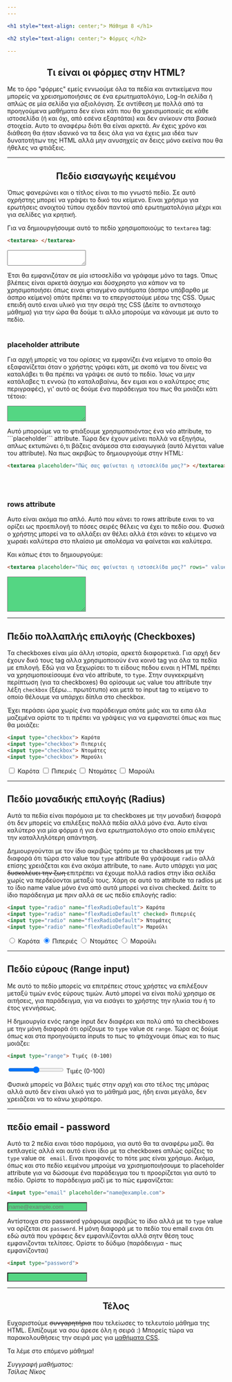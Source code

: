 ```yaml
---
---

<h1 style="text-align: center;"> Μάθημα 8 </h1>

<h2 style="text-align: center;"> Φόρμες </h2>

---
```


<h2 style="text-align: center;"> Τι είναι οι φόρμες στην HTML? </h2>

Με το όρο "φόρμες" εμείς εννωούμε όλα τα πεδία και αντικείμενα που μπορείς να χρεισημοποιήσιες σε 
ένα ερωτηματολόγιο, Log-In σελίδα ή απλώς σε μία σελίδα για αξιολόγιση. Σε αντίθεση με πολλά από 
τα προηγούμενα μαθήματα δεν είναι κάτι που θα χρεισιμοποιείς σε κάθε ιστοσελίδα (ή και όχι, από 
εσένα εξαρτάται) και δεν ανίκουν στα βασικά στοιχεία. Αυτο το αναφέρω διότι θα είναι αρκετά. Αν 
έχεις χρόνο και διάθεση θα ήταν ιδανικό να τα δεις όλα για να έχεις μια ιδέα των δυνατοτήτων της 
HTML αλλά μην ανυσηχείς αν δειςς μόνο εκείνα που θα ήθελες να φτιάξεις. 

---

<h2 style="text-align: center;"> Πεδίο εισαγωγής κειμένου </h2>

Όπως φανερώνει και ο τίτλος είναι το πιο γνωστό πεδίο. Σε αυτό οχρήστης μπορεί να γράψει το δικό του κείμενο. Ειναι χρήσιμο για
ερωτήσεις ανοιχτού τύπου σχεδόν παντού από ερωτηματολόγια μέχρι και για σελίδες για κρητική.

Για να δημιουργήσουμε αυτό το πεδίο χρησιμοποιούμς το ```textarea``` tag:

```html
<textarea> </textarea>
```

<textarea> </textarea>
Έτσι θα εμφανιζόταν σε μία ιστοσελίδα να γράφαμε μόνο τα tags. Όπως βλέπεις είναι αρκετά άσχημο και δύσχρηστο για κάπιον 
να το χρησιμοποιήσει όπως ειναι φτιαγμένο αυτόματα (άσπρο υπόβαρθο με άσπρο κείμενο) οπότε πρέπει να το επεργαστούμε μέσω της CSS. 
Όμως επειδή αυτό ειναι υλικό για την σειρά της CSS (Δείτε το αντιστοιχο μάθημα) για την ώρα θα δούμε τι αλλο μπορούμε να κάνουμε με αυτο το πεδίο.
<br></br>
<h3> placeholder attribute </h3>

Για αρχή μπορείς να του ορίσεις να εμφανίζει ένα κείμενο το οποίο θα εξαφανίζεται όταν ο χρήστης γράφει κάτι, με σκοπό να του 
δίνεις να καταλάβει τι θα πρέπει να γράψει σε αυτό το πεδίο. Ίσως να μην κατάλαβες τι εννοώ (το καταλαβαίνω, δεν ειμαι και ο 
καλύτερος στις περιγραφές), γι' αυτό ας δούμε ένα παράδειγμα του πως θα μοιάζει κάτι τέτοιο:

<textarea placeholder="Πώς σας φαίνεται η ιστοσελίδα μας?" style="background-color: #54d683; color: #4b2366"> </textarea>

<p> Αυτό μπορούμε να το φτιάξουμε χρησιμοποιόντας ένα νέο attribute, το ```placeholder``` attribute. Τώρα δεν έχουν μείνει 
πολλά να εξηγήσω, απλως εκτυπώνει ό,τι βάζεις ανάμεσα στα εισαγωγικά (αυτό λέγεται value του attribute).
Να πως ακριβώς το δημιουργούμε στην HTML: </p>


```html
<textarea placeholder="Πώς σας φαίνεται η ιστοσελίδα μας?"> </textarea>
```

<br></br>
<h3> rows attribute </h3>

<p> Αυτο είναι ακόμα πιο απλό. Αυτό που κάνει το rows attribute ειναι το να ορίζει ως προεπιλογή το πόσες σειρές θέλεις
να έχει το πεδίο σου. Φυσικά ο χρήστης μπορεί να το αλλάξει αν θέλει αλλά έτσι κάνει το κέιμενο να χωραέι καλύτερα 
στο πλαίσιο με απολέσμα να φαίνεται και καλύτερα. </p>

Και κάπως έτσι το δημιουργούμε:

```html
<textarea placeholder="Πώς σας φαίνεται η ιστοσελίδα μας?" rows=" value "> </textarea>
```

<textarea placeholder="Πώς σας φαίνεται η ιστοσελίδα μας?" rows="5" style="background-color: #54d683; color: #4b2366"   > </textarea>

---

<h2> Πεδίο πολλαπλής επιλογής (Checkboxes) </h2>

Τα checkboxes είναι μία άλλη ιστορία, αρκετά διαφορετικά. Για αρχή δεν έχουν δικό τους tag αλλα χρησιμοποιούν ένα κοινό tag για όλα
τα πεδία με επιλογή. Εδώ για να ξεχωρίσει το τι είδους πεδου ειναι η HTML πρέπει να χρησιμοποιείσουμε ένα νέο attribute, το ```type```. 
Στην συγκεκριμένη περίπτωση (για τα checkboxes) θα ορίσουμε ως value του attribute την λέξη `checkbox` (ξέρω... πρωτότυπο) και μετά 
το input tag το κείμενο το οποίο θέλουμε να υπάρχει δίπλα στο checkbox. 

Έχει περάσει ώρα χωρίς ένα παράδειγμα οπότε μιάς και τα ειπα όλα μαζεμένα ορίστε το τι πρέπει να γράψεις 
για να εμφανιστεί όπως και  πως θα μοιάζει:

```html
<input type="checkbox"> Καρότα
<input type="checkbox"> Πιπεριές
<input type="checkbox"> Ντομάτες
<input type="checkbox"> Μαρούλι
```

<input type="checkbox"> Καρότα </input>
<input type="checkbox"> Πιπεριές </input>
<input type="checkbox"> Ντομάτες </input>
<input type="checkbox"> Μαρούλι </input>

---

<h2> Πεδίο μοναδικής επιλογής (Radius) </h2>

Αυτά τα πεδία είναι παρόμοια με τα checkboxes με την μοναδική διαφορά ότι δεν μπορείς να επιλέξεις πολλά πεδία
αλλά μόνο ένα. Αυτο είναι καλύτερο για μία φόρμα ή για ένα ερωτηματολόγιο στο οποίο επιλέγεις την καταλληλότερη απάντηση.

Δημιουργούνται με τον ίδιο ακριβώς τρόπο με τα chackboxes με την διαφορά ότι τώρα στο value 
του ```type``` attribute θα γράψουμε ```radio``` αλλά επίσης χρειάζεται και ένα ακόμα attribute, το ```name```. Αυτο υπάρχει
για μας <s> δυσκολέυει την ζωη </s> επιτρέπει να έχουμε πολλά radios στην ίδια σελίδα χωρίς να περδεύονται μεταξύ τους.
Xάρη σε αυτό το attribute τα radios με το ίδιο name value μόνο ένα από αυτά μπορεί να είναι checked.
 Δείτε το ίδιο παράδειγμα με πριν αλλά σε ως πεδίο επιλογής radio:

```html
<input type="radio" name="flexRadioDefault"> Καρότα
<input type="radio" name="flexRadioDefault" checked> Πιπεριές
<input type="radio" name="flexRadioDefault"> Ντομάτες
<input type="radio" name="flexRadioDefault"> Μαρούλι
```

<input type="radio" name="flexRadioDefault"> Καρότα</input>
<input type="radio" name="flexRadioDefault" checked> Πιπεριές</input>
<input type="radio" name="flexRadioDefault"> Ντομάτες</input>
<input type="radio" name="flexRadioDefault"> Μαρούλι</input>

---

<h2> Πεδίο εύρους (Range input) </h2>

Με αυτό το πεδίο μπορείς να επιτρέπεις στους χρήστες να επιλέξουν μεταξύ τιμών ενός εύρους τιμών. Αυτό μπορεί να 
είναι πολύ χρησιμο σε αιτήσεις, για παράδειγμα, για να εισάγει το χρήστης την ηλικία του ή το έτος γεννήσεως. 

Η δημιουργία ενός range input δεν διαφέρει και πολύ από τα checkboxes με την μόνη διαφορά ότι ορίζουμε το ```type``` value σε ```range```.
Τώρα ας δούμε όπως και στα προηγούμετα inputs το πως το φτιάχνουμε όπως και το πως μοιάζει:

```html
<input type="range"> Τιμές (0-100) 
```
<input type="range"> Τιμές (0-100) </input>

Φυσικά μπορείς να βάλεις τιμές στην αρχή και στο τέλος της μπάρας αλλά αυτό δεν είναι υλικό για 
το μάθημά μας, ήδη ειναι μεγάλο, δεν χρειάζεαι να το κάνω χειρότερο.

---

<h2> πεδίο email - password </h2>

Αυτό τα 2 πεδία ειναι τόσο παρόμοια, για αυτό θα τα αναφέρω μαζί. θα εκπλαγείς αλλά και αυτό είναι ίδιο με τα checkboxes απλώς ορίζεις
το ```type``` value σε ``` email```. Ειναι προφανές το πότε μας είναι χρήσιμο. Ακόμα, όπως και στο πεδίο κειμένου μπρούμε να χρισημοποιήσουμε
το placeholder attribute για να δώσουμε ένα παράδειγμα του τι προορίζεται για αυτό το πεδίο.
Ορίστε το παράδειγμα μαζί με το πώς εμφανίζεται:

```html
<input type="email" placeholder="name@example.com">
```

<input type="email" placeholder="name@example.com" style="background-color: #54d683; color: #4b2366"></input>


Αντίστοιχα στο password γράφουμε ακριβώς το ίδιο αλλά με το ```type``` value να ορίζεται σε ```password```. Η μόνη διαφορά με το πεδίο 
του email ειναι ότι εδώ αυτά που γράφεις δεν εμφανλίζονται αλλά σητν θέση τους εμφανιζονται τελίτσες. Ορίστε το δύδιμο (παράδειγμα - πως εμφανίζονται)

```html
<input type="password">
```

<input type="password" style="background-color: #54d683; color: #4b2366"></input>

---

<h2 style="text-align: center;"> Τέλος </h2>

Ευχαριστούμε <s> συνγαρητήρια</s> που τελείωσες το τελευταίο μάθημα της HTML.
Ελπίζουμε να σου άρεσε όλη η σειρά :)
Μπορείς τώρα να παρακολουθήσεις την σειρά μας για <a href="https://simplifiedcoding.org/lessons/view/css">μαθήματα CSS</a>.

Τα λέμε στο επόμενο μάθημα!

<i>Συγγραφή μαθήματος:<br/>Τσίλας Νίκος</i>